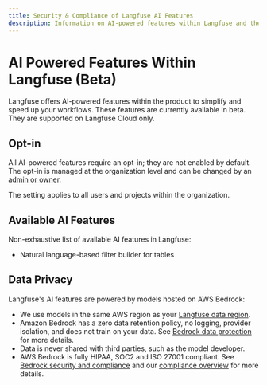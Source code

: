 ```yaml
---
title: Security & Compliance of Langfuse AI Features
description: Information on AI-powered features within Langfuse and their data implications.
---
```


# AI Powered Features Within Langfuse (Beta)

Langfuse offers AI-powered features within the product to simplify and speed up your workflows. These features are currently available in beta. They are supported on Langfuse Cloud only.

## Opt-in

All AI-powered features require an opt-in; they are not enabled by default. The opt-in is managed at the organization level and can be changed by an [admin or owner](/docs/administration/rbac).

The setting applies to all users and projects within the organization.

## Available AI Features

Non-exhaustive list of available AI features in Langfuse:

- Natural language-based filter builder for tables

## Data Privacy

Langfuse's AI features are powered by models hosted on AWS Bedrock:

- We use models in the same AWS region as your [Langfuse data region](/security/data-regions).
- Amazon Bedrock has a zero data retention policy, no logging, provider isolation, and does not train on your data. See [Bedrock data protection](https://docs.aws.amazon.com/bedrock/latest/userguide/data-protection.html) for more details.
- Data is never shared with third parties, such as the model developer.
- AWS Bedrock is fully HIPAA, SOC2 and ISO 27001 compliant. See [Bedrock security and compliance](https://aws.amazon.com/bedrock/security-compliance/) and our [compliance overview](/security) for more details.
